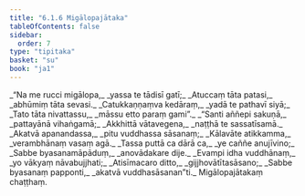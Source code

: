```yaml
---
title: "6.1.6 Migālopajātaka"
tableOfContents: false
sidebar:
  order: 7
type: "tipitaka"
basket: "su"
book: "ja1"
---
```



<DynamicBreadcrumb />

<Division number="34" book="ja1">

<Paragraph number="1356" type="verses" book="ja1">
_“Na me rucci migālopa,_  
_yassa te tādisī gatī;_  
_Atuccaṃ tāta patasi,_  
_abhūmiṃ tāta sevasi._  

</Paragraph>

</Division>
<Division number="35" book="ja1">

<Paragraph number="1357" type="verses" book="ja1">
_Catukkaṇṇaṃva kedāraṃ,_  
_yadā te pathavī siyā;_  
_Tato tāta nivattassu,_  
_māssu etto paraṃ gami”._  

</Paragraph>

</Division>
<Division number="36" book="ja1">

<Paragraph number="1358" type="verses" book="ja1">
_“Santi aññepi sakuṇā,_  
_pattayānā vihaṅgamā;_  
_Akkhittā vātavegena,_  
_naṭṭhā te sassatīsamā._  

</Paragraph>

</Division>
<Division number="37" book="ja1">

<Paragraph number="1359" type="verses" book="ja1">
_Akatvā apanandassa,_  
_pitu vuddhassa sāsanaṃ;_  
_Kālavāte atikkamma,_  
_verambhānaṃ vasaṃ agā._  

</Paragraph>

</Division>
<Division number="38" book="ja1">

<Paragraph number="1360" type="verses" book="ja1">
_Tassa puttā ca dārā ca,_  
_ye caññe anujīvino;_  
_Sabbe byasanamāpāduṃ,_  
_anovādakare dije._  

</Paragraph>

</Division>
<Division number="39" book="ja1">

<Paragraph number="1361" type="verses" book="ja1">
_Evampi idha vuddhānaṃ,_  
_yo vākyaṃ nāvabujjhati;_  
_Atisīmacaro ditto,_  
_gijjhovātītasāsano;_  
_Sabbe byasanaṃ papponti,_  
_akatvā vuddhasāsanan”ti._  


</Paragraph>
</Division>

<Paragraph number="1362" type="center" book="ja1">
Migālopajātakaṃ chaṭṭhaṃ.
</Paragraph>
